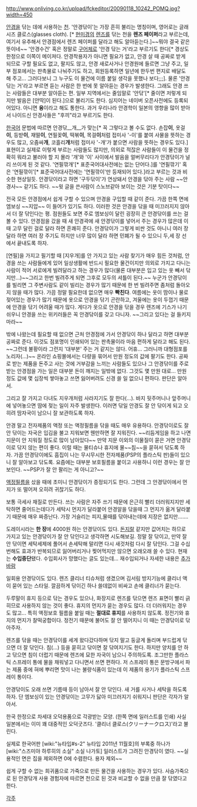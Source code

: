 http://www.onliving.co.kr/upload/fckeditor/20090118_10242_POMQ.jpg?width=450

[[안경]]을 닦는 데에 사용하는 [[천]]. '안경닦이'는 가장 흔히 불리는 명칭이며, 영어로는 글래시즈 클로스(glasses cloth). [* [[현미경]]의 [[렌즈]]를 닦는 천을 '''렌즈 페이퍼'''라고 부르는데, 여기서 유추해서 안경점에서 렌즈 페이퍼를 달라고 해도 알아듣는다.]~~뭐야 결국 같은 뜻이네~~ '안경수건' 혹은 정말로 [[구어체]]로 '안경 닦는 거'라고 부르기도 한다[* 경상도 한정으로 이쪽이 메이져다. 안경착용자가 아니면 필요가 없고, 안경 살 때 공짜로 받게 되므로 구할 필요도 없고, 팔지도 않고, 안경 새로사거나 안경원에 들르면 그냥 주고, 일부 점포에서는 판촉물로 나눠주기도 하고, 회원등록하면 일년에 한두번 편지로 배달도 해 주고... 그러다보니 그 누구도 이 물건에 이름 붙일 생각을 못했나 보다;;;]. 물론 '안경 닦는 거'라고 부르면 듣는 사람은 한 번에 못 알아듣는 경우가 발생한다. 그래도 안경 쓰는 사람들은 대부분 알아듣는 편. 일부 지역에서는 줄임말로 '안닦'[* 줄이면 저렇게 되지만 발음은 [안딱]이 된다.]으로 불리기도 한다. 심지어는 네이버 오픈사전에도 등록되어있다. 아니면 '''융'''이라고 해도 통한다. 과거 우리나라 안경학이 일본의 영향을 많이 받아서 나이드신 안경사들은 "후끼"라고 부르기도 한다.

[[한국어]] 문법에 따르면 안경닦__개__가 맞는[* 꼭 그렇다고 볼 수도 없다. 손잡'''이''', 옷걸'''이''', 등받'''이''', 재떨'''이''', 연필꽂'''이''', 떡볶'''이''', 목걸'''이'''처럼 접미사 '-이'를 붙여 사물을 뜻하는 경우도 많고, 오줌싸'''개''', 코흘리'''개'''처럼 접미사 '-개'가 붙으면 사람을 뜻하는 경우도 있다.] 표현이고 실제로 이렇게 부르는 사람들도 많지만, 의외로 적잖은 사람들이 이 물건을 정확히 뭐라고 불러야 할 지 몰라 '개'와 '이' 사이에서 발음을 얼버무리다가 안경닦이가 널리 쓰이게 된 것 같다. '연필깎개'[* 표준국어대사전에는 없는 단어다.]를 '연필깎기' 혹은 '연필깎이'[* 표준국어대사전에는 '연필깎이'만 등재되어 있다.]라고 부르는 것과 비슷한 현상일듯. 안경닦이라고 하면 '구두닦이'가 연상돼서 안경을 닦아 주는 사람 ~~안경사~~ 같기도 하다.
~~윗 글을 쓴사람이 스노브같아 보이는 것은 기분 탓이다~~

전국 모든 안경점에서 쉽게 구할 수 있으며 안경을 구입할 때 같이 준다. 가끔 한쪽 면에 엠보싱 ~~지압~~ 이 들어가 있기도 하다. 이러한 것은 안경을 닦을 때 미끄러지지 않아서 더 잘 닦인다는 평. 점원들도 보면 주로 엠보싱이 달린 굉장히 큰 안경닦이를 쓰는 걸 볼 수 있다. 안경점을 갔을 때 새 안경곽에 새 안경닦이를 넣어서 주는 경우가 많은데 이때 고무 달린 걸로 달라 하면 흔쾌히 준다. 안경닦이가 그렇게 비싼 것도 아니니 여러 장 달라 하면 여러 장 주기도 하지만 너무 많이 달라 하면 민폐가 될 수 있으니 두,세 장 선에서 끝내도록 하자.

[연필]을 가지고 필기할 때 [지우개]를 안 가지고 있는 사람 찾기가 매우 힘든 것처럼, 안경을 쓰는 사람들에게 있어 일상생활에 반드시 필요한 물건이지만 의외로 가지고 다니는 사람이 적어 서로에게 빌려달라고 하는 경우가 많다(물론 대부분은 입고 있는 옷 빼서 닦지만...)~~그리고 한번 빌려주게 되면 그후로 모두의 셔틀이 된다.~~ 누군가 안경닦이를 빌리면 그 주변사람도 같이 빌리는 경우가 많기 때문에 한 번 빌려주면 좀처럼 돌아오지 않을 때가 많다. 가끔 정말 필요한데 없으면 매우 '''빡친다'''. 여름에는 옷이 땀이나 물로 젖어있는 경우가 많기 때문에 옷으로 안경을 닦기 곤란하고, 겨울에는 옷이 두껍기 때문에 안경을 닦기 어려울 때가 많다. 게다가 옷으로 안경을 닦을 경우 렌즈에 기스가 나기 쉬우니 안경을 쓰는 위키러들은 꼭 안경닦이를 갖고 다니자. ~~그리고 있다는 걸 들키지 마라~~

밖에 나왔는데 필요할 때 없으면 근처 안경점에 가서 안경닦이 하나 달라고 하면 대부분 공짜로 준다. 이것도 점포명이 인쇄되어 있는 판촉물이라 마음 편하게 달라고 해도 된다. ~~그런데 불황이라 그런지 '대부분' 주는 거 같지는 않다. 어휴... 그러니까 대형점포를 노리자(...)~~ 온라인 쇼핑몰에서는 다량을 묶어서 만원 정도의 값에 팔기도 한다. 공짜로 받는 제품을 돈주고 사는 것에 거부감을 느끼는 사람들도 있으나 그 안경닦이를 주로 받는 안경점을 가는 일은 대부분 돈이 깨지는 일밖에 없다. 그것도 몇 만원 대로... 만원 정도 값에 몇 십장씩 쌓아놓고 쓰면 잃어버려도 신경 쓸 일 없으니 편하다. 판단은 알아서.

그리고 잘 가지고 다녀도 지우개처럼 사라지기도 잘 한다(...). 바지 뒷주머니나 앞주머니에 넣어놓으면 땀에 젖는 일이 자주 발생한다. 이러면 닦일 안경도 잘 안 닦이게 되고 오히려 땀자국이 남으니 잘 보관하도록 하자.

안경 말고 전자제품의 액정 또는 액정필름을 닦을 때도 매우 유용하다. 안경닦이로도 잘 안 닦이는 자국은 입김을 불고 지워보면 웬만하면 잘 지워진다. ~~리듬게임을 하고 나면 지문이 안 지워질 정도로 많이 남아있다~~ 만약 지문 이외의 이물질이 묻은 거면 안경닦이로 닦지 않는 편이 좋다. 이럴 때는 물티슈나 휴지에 물~~침~~을 묻혀서 닦도록 하자. 가끔 안경닦이에도 흠집이 나는 무시무시한 전자제품(PSP의 플라스틱 판)들이 있으니 잘 알아보고 닦도록. 요즘에는 대부분 보호필름을 붙이고 사용하니 이런 경우는 잘 안 보인다. ~~PSP가 잘 안 팔리는 게 아니고?~~

[[액정필름]]을 샀을 때에 초미니 안경닦이가 증정되기도 한다. 그런데 그 안경닦이에서 먼지가 또 떨어져 오히려 귀찮기도 하다.

보통 극세사 재질로 만든다. 쓰는 사람은 자주 쓰기 때문에 은근히 빨리 더러워지지만 세탁하면 줄어드는데다가 세탁시 먼지가 달라붙어 안경알을 닦을때 그 먼지가 옮겨 달라붙기 때문에 매우 짜증난다. 가장 거슬리는 피지,물때를 닦아내는데에 지장은 없지만…….

도레이시라는 '''한 장'''에 4000원 하는 안경닦이도 있다. [[돈지랄]] 같지만 값어치는 하므로 가지고 있는 안경닦이가 잘 안 닦인다고 생각하면 시도해보길. 정말 잘 닦이고, 만약 잘 안 닦이면 세탁세제에 풀어서 손세탁해 말리면 다시 새것처럼 다시 잘 닦인다. 그걸 수십번해도 효과가 반복되므로 잃어버리거나 찢어먹지만 않으면 오래오래 쓸 수 있다.
현재는 '''수입중단'''됐다. 수입회사가 망했다는 글도 있는데... 재수입되거나 자세한 내용은 [[추가바람]]

일회용 안경닦이도 있다. 렌즈 클리너 티슈처럼 생겼으며 김서림 방지기능에 클리너 액이 묻어 있는 스타일. 깔끔하게 닦이긴 하나 쓸데없이 비싸고 손에 클리너가 묻는다.

두루말이 휴지 등으로 닦는 경우도 있으나, 화장지로 렌즈를 닦으면 렌즈 표면이 빨리 긁히므로 사용하지 않는 것이 좋다. 휴지의 먼지가 묻는 경우도 많다. 더 더러워지는 경우도 많고... 특히 액정보호 필름을 붙일 때는 '''절대로 휴지'''를 사용하지 않도록. 정전기와 휴지의 먼지가 찰떡궁합이다. 정전기 때문에 불어도 잘 안 떨어지니 이 때는 안경닦이로 닦아주자.

렌즈를 닦을 때는 안경닦이를 세게 왔다갔다하며 닦지 말고 둥글게 돌리며 부드럽게 닦으면 더 잘 닦인다. 침(...) 등을 묻히고 닦이면 잘 닦여지기도 한다. 하지만 양치를 안 하고 닦으면 침이 더럽기 때문에 렌즈에 묘한 자국이 남으니 주의하도록. 조그만한 플라스틱 스프레이 통에 물을 채워넣고 다니면서 쓰면 편하다. 저 스프레이 통은 문방구에서 파는 제품 중에 혀에 뿌리면 맛이 나는 불량식품이 있는데 이 제품의 용기가 플라스틱 스프레이 통이다.

안경닦이도 오래 쓰면 기름때 등이 남아서 잘 안 닦인다. 새 거를 사거나 세탁을 하도록 하자. 단 엠보싱이 있는 안경닦이는 고무가 닳아 미끄러지기 쉬워지니 판단은 각자가 알아서.

한국 한정으로 차세대 오덕용품으로 각광받는 모양. (한쪽 면에 일러스트를 인쇄) 사실 일본에서는 이미 꽤 대중적인 오덕굿즈다. '클리너 클로스(クリーナークロス)'라고 불린다.

실제로 한국어판 [wiki:"뉴타입#s-2" 뉴타입 2011년 11월호]의 부록중 하나가 [wiki:"스즈미야 하루히의 소실" 소실 나가토] 일러스트가 그려진 안경닦이 였다. ~~실용적인 면은 집을 제외하면 0에 수렴한다. 용자 제외~~

쉽게 구할 수 없는 희귀품으로 가죽으로 만든 물건을 사용하는 경우가 있다. 사슴가죽으로 된 안경닦개 사용 경험자에 따르면 천으로 된 것과 비교할 수 없을 만큼 잘 닦였다고 한다.



[[각주]]
